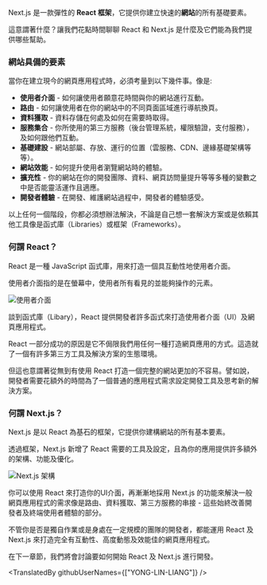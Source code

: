 Next.js 是一款彈性的 **React 框架**，它提供你建立快速的**網站**的所有基礎要素。

這意謂著什麼？讓我們花點時間聊聊 React 和 Next.js 是什麼及它們能為我們提供哪些幫助。

### 網站具備的要素

當你在建立現今的網頁應用程式時，必須考量到以下幾件事。像是:
- **使用者介面** - 如何讓使用者願意花時間與你的網站進行互動。
- **路由** - 如何讓使用者在你的網站中的不同頁面區域進行導航換頁。
- **資料獲取** - 資料存儲在何處及如何在需要時取得。
- **服務集合** - 你所使用的第三方服務（後台管理系統，權限驗證，支付服務），及如何跟他們互動。
- **基礎建設** - 網站部屬、存放、運行的位置（雲服務、CDN、邊緣基礎架構等等）。
- **網站效能** - 如何提升使用者瀏覽網站時的體驗。
- **擴充性** - 你的網站在你的開發團隊、資料、網頁訪問量提升等等多種的變數之中是否能靈活運作且適應。
- **開發者體驗** - 在開發、維護網站過程中，開發者的體驗感受。

以上任何一個階段，你都必須想辦法解決，不論是自己想一套解決方案或是依賴其他工具像是函式庫（Libraries）或框架（Frameworks）。

### 何謂 React？

React 是一種 JavaScript 函式庫，用來打造一個具互動性地使用者介面。

使用者介面指的是在螢幕中，使用者所有看見的並能夠操作的元素。

![使用者介面](https://nextjs.org/static/images/learn/foundations/user-interface.png "使用者介面")

談到函式庫（Libary），React 提供開發者許多函式來打造使用者介面（UI）及網頁應用程式。

React 一部分成功的原因是它不侷限我們用任何一種打造網頁應用的方式。這造就了一個有許多第三方工具及解決方案的生態環境。

但這也意謂著從無到有使用 React 打造一個完整的網站更加的不容易。譬如說，開發者需要花額外的時間為了一個普通的應用程式需求設定開發工具及思考新的解決方案。

### 何謂 Next.js？

Next.js 是以 React 為基石的框架，它提供你建構網站的所有基本要素。

透過框架，Next.js 新增了 React 需要的工具及設定，且為你的應用提供許多額外的架構、功能及優化。

![Next.js 架構](https://nextjs.org/static/images/learn/foundations/next-app.png "Next.js 架構")

你可以使用 React 來打造你的UI介面，再漸漸地採用 Next.js 的功能來解決一般網頁應用程式的需求像是路由、資料獲取、第三方服務的串接 - 這些始終改善開發者及終端使用者體驗的部分。

不管你是否是獨自作業或是身處在一定規模的團隊的開發者，都能運用 React 及 Next.js 來打造完全有互動性、高度動態及效能佳的網頁應用程式。

在下一章節，我們將會討論要如何開始 React 及 Next.js 進行開發。

<TranslatedBy githubUserNames={["YONG-LIN-LIANG"]} />
